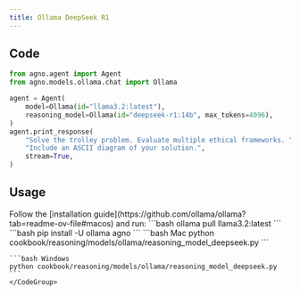 ```yaml
---
title: Ollama DeepSeek R1
---
```


## Code

```python cookbook/reasoning/models/ollama/reasoning_model_deepseek.py
from agno.agent import Agent
from agno.models.ollama.chat import Ollama

agent = Agent(
    model=Ollama(id="llama3.2:latest"),
    reasoning_model=Ollama(id="deepseek-r1:14b", max_tokens=4096),
)
agent.print_response(
    "Solve the trolley problem. Evaluate multiple ethical frameworks. "
    "Include an ASCII diagram of your solution.",
    stream=True,
)

```

## Usage

<Steps>
  <Snippet file="create-venv-step.mdx" />

  <Step title="Install Ollama">
    Follow the [installation guide](https://github.com/ollama/ollama?tab=readme-ov-file#macos) and run:
    ```bash
    ollama pull llama3.2:latest
    ```
  </Step>

  <Step title="Install libraries">
    ```bash
    pip install -U ollama agno
    ```
  </Step>

  <Step title="Run Agent">
    <CodeGroup>
    ```bash Mac
    python cookbook/reasoning/models/ollama/reasoning_model_deepseek.py
    ```

    ```bash Windows
    python cookbook/reasoning/models/ollama/reasoning_model_deepseek.py
    ```
    </CodeGroup>
  </Step>
</Steps>